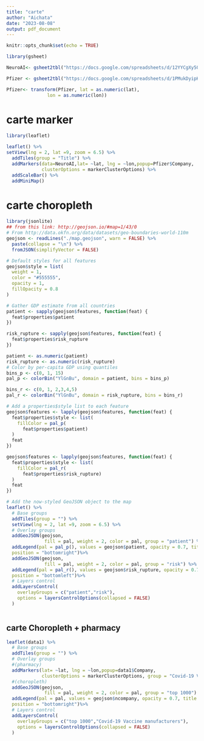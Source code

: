 ```yaml
---
title: "carte"
author: "Aichata"
date: "2023-08-08"
output: pdf_document
---
```


```r
knitr::opts_chunk$set(echo = TRUE)
```

```r
library(gsheet)

NeuroAI<- gsheet2tbl("https://docs.google.com/spreadsheets/d/12YYCgXy50Ls30IF2OWQhdCsoU6FeuaYXYvtped1WwLg/edit?usp=sharing")


```

```r
Pfizer <- gsheet2tbl("https://docs.google.com/spreadsheets/d/1PMukDyipKXARCMDDAwWloPK50Q5D0xHaj-90GvX_ibg/edit?usp=sharing")

Pfizer<- transform(Pfizer, lat = as.numeric(lat), 
               lon = as.numeric(lon))
```

# carte marker

```r
library(leaflet)

leaflet() %>% 
setView(lng = 2, lat =9, zoom = 6.5) %>% 
  addTiles(group = "Title") %>%
  addMarkers(data=NeuroAI,lat= ~lat, lng = ~lon,popup=Pfizer$Company,
             clusterOptions = markerClusterOptions) %>%
  addScaleBar() %>%
  addMiniMap()
```

# carte choropleth

```r
library(jsonlite)
## from this link: http://geojson.io/#map=1/43/0
# From http://data.okfn.org/data/datasets/geo-boundaries-world-110m
geojson <- readLines("./map.geojson", warn = FALSE) %>%
  paste(collapse = "\n") %>%
  fromJSON(simplifyVector = FALSE)

# Default styles for all features
geojson$style = list(
  weight = 1,
  color = "#555555",
  opacity = 1,
  fillOpacity = 0.8
)

# Gather GDP estimate from all countries
patient <- sapply(geojson$features, function(feat) {
  feat$properties$patient
})

risk_rupture <- sapply(geojson$features, function(feat) {
  feat$properties$risk_rupture
})

patient <- as.numeric(patient)
risk_rupture <- as.numeric(risk_rupture)
# Color by per-capita GDP using quantiles
bins_p <- c(0, 1, 15)
pal_p <- colorBin("YlGnBu", domain = patient, bins = bins_p)

bins_r <- c(0, 1, 2,3,4,5)
pal_r <- colorBin("YlGnBu", domain = risk_rupture, bins = bins_r)

# Add a properties$style list to each feature
geojson$features <- lapply(geojson$features, function(feat) {
  feat$properties$style <- list(
    fillColor = pal_p(
      feat$properties$patient)
  )
  feat
})

geojson$features <- lapply(geojson$features, function(feat) {
  feat$properties$style <- list(
    fillColor = pal_r(
      feat$properties$risk_rupture)
  )
  feat
})

# Add the now-styled GeoJSON object to the map
leaflet() %>%
  # Base groups
  addTiles(group = "") %>%
  setView(lng = 2, lat =9, zoom = 6.5) %>%
  # Overlay groups
  addGeoJSON(geojson,
              fill = pal, weight = 2, color = pal, group = "patient") %>%
  addLegend(pal = pal_p(), values = geojson$patient, opacity = 0.7, title = "Nombre de patients",
  position = "bottomright")%>%
  addGeoJSON(geojson,
              fill = pal, weight = 2, color = pal, group = "risk") %>%
  addLegend(pal = pal_r(), values = geojson$risk_rupture, opacity = 0.7, title = "risk",
  position = "bottomleft")%>%
  # Layers control
  addLayersControl(
    overlayGroups = c("patient","risk"),
    options = layersControlOptions(collapsed = FALSE)
  )



```


## carte Choropleth + pharmacy
```r
leaflet(data1) %>%
  # Base groups
  addTiles(group = "") %>%
  # Overlay groups 
  #(pharmacy)
  addMarkers(lat= ~lat, lng = ~lon,popup=data1$Company,
             clusterOptions = markerClusterOptions, group = "Covid-19 Vaccine manufacturers") %>%
  #(choropleth)
  addGeoJSON(geojson,
              fill = pal, weight = 2, color = pal, group = "top 1000") %>%
  addLegend(pal = pal, values = geojson$ncompany, opacity = 0.7, title = "Number of company",
  position = "bottomright")%>%
  # Layers control
  addLayersControl(
    overlayGroups = c("top 1000","Covid-19 Vaccine manufacturers"),
    options = layersControlOptions(collapsed = FALSE)
  )

```

